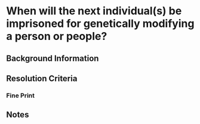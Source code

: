 # When will the next individual(s) be imprisoned for genetically modifying a person or people?

## Background Information


## Resolution Criteria

### Fine Print

## Notes
